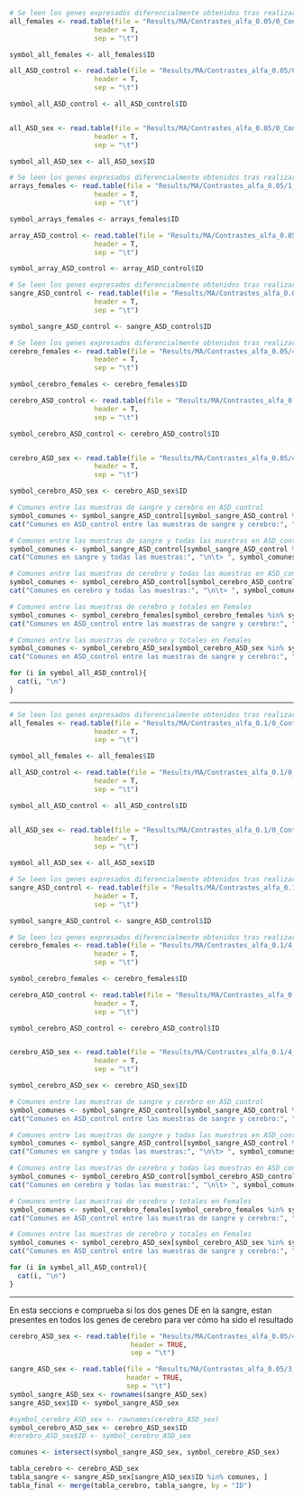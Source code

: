 

```{r}
# Se leen los genes expresados diferencialmente obtenidos tras realizar el metaanálisis presentes en todas las muestras de sangre y cerebro
all_females <- read.table(file = "Results/MA/Contrastes_alfa_0.05/0_Contrastes todos/1_Females/sig.genes.df.txt",
                     header = T, 
                     sep = "\t")

symbol_all_females <- all_females$ID

all_ASD_control <- read.table(file = "Results/MA/Contrastes_alfa_0.05/0_Contrastes todos/3_ASD vs Control/sig.genes.df.txt",
                     header = T, 
                     sep = "\t")

symbol_all_ASD_control <- all_ASD_control$ID


all_ASD_sex <- read.table(file = "Results/MA/Contrastes_alfa_0.05/0_Contrastes todos/4_Female_ASD vs Male_ASD/sig.genes.df.txt",
                     header = T, 
                     sep = "\t")

symbol_all_ASD_sex <- all_ASD_sex$ID
```

```{r}
# Se leen los genes expresados diferencialmente obtenidos tras realizar el metaanálisis presentes en el cerebro
arrays_females <- read.table(file = "Results/MA/Contrastes_alfa_0.05/1_Contrastes sin RNAseq/1_Females/sig.genes.df.txt",
                     header = T, 
                     sep = "\t")

symbol_arrays_females <- arrays_females$ID

array_ASD_control <- read.table(file = "Results/MA/Contrastes_alfa_0.05/1_Contrastes sin RNAseq/3_ASD vs control/sig.genes.df.txt",
                     header = T, 
                     sep = "\t")

symbol_array_ASD_control <- array_ASD_control$ID


```

```{r}
# Se leen los genes expresados diferencialmente obtenidos tras realizar el metaanálisis presentes en la sangre
sangre_ASD_control <- read.table(file = "Results/MA/Contrastes_alfa_0.05/3_Contraste_sangre_arrays+rnaseq/3_ASD vs Control/sig.genes.df.txt",
                     header = T, 
                     sep = "\t")

symbol_sangre_ASD_control <- sangre_ASD_control$ID
```

```{r}
# Se leen los genes expresados diferencialmente obtenidos tras realizar el metaanálisis presentes en el cerebro
cerebro_females <- read.table(file = "Results/MA/Contrastes_alfa_0.05/4_Contraste_cerebro_arrays+rnaseq/1_Males/sig.genes.df.txt",
                     header = T, 
                     sep = "\t")

symbol_cerebro_females <- cerebro_females$ID

cerebro_ASD_control <- read.table(file = "Results/MA/Contrastes_alfa_0.05/4_Contraste_cerebro_arrays+rnaseq/3_ASD vs control/sig.genes.df.txt",
                     header = T, 
                     sep = "\t")

symbol_cerebro_ASD_control <- cerebro_ASD_control$ID


cerebro_ASD_sex <- read.table(file = "Results/MA/Contrastes_alfa_0.05/4_Contraste_cerebro_arrays+rnaseq/4_Female_ASD vs Male_ASD/sig.genes.df.txt",
                     header = T, 
                     sep = "\t")

symbol_cerebro_ASD_sex <- cerebro_ASD_sex$ID
```


```{r}
# Comunes entre las muestras de sangre y cerebro en ASD_control
symbol_comunes <- symbol_sangre_ASD_control[symbol_sangre_ASD_control %in% symbol_cerebro_ASD_control]
cat("Comunes en ASD_control entre las muestras de sangre y cerebro:", "\n\t> ", symbol_comunes, 0, "\n\n")

# Comunes entre las muestras de sangre y todas las muestras en ASD_control
symbol_comunes <- symbol_sangre_ASD_control[symbol_sangre_ASD_control %in% symbol_all_ASD_control]
cat("Comunes en sangre y todas las muestras:", "\n\t> ", symbol_comunes, "\n\n")

# Comunes entre las muestras de cerebro y todas las muestras en ASD_control
symbol_comunes <- symbol_cerebro_ASD_control[symbol_cerebro_ASD_control %in% symbol_all_ASD_control]
cat("Comunes en cerebro y todas las muestras:", "\n\t> ", symbol_comunes, "\n\n")

```

```{r}
# Comunes entre las muestras de cerebro y totales en Females
symbol_comunes <- symbol_cerebro_females[symbol_cerebro_females %in% symbol_all_females]
cat("Comunes en ASD_control entre las muestras de sangre y cerebro:", "\n\t> ", symbol_comunes, "\n\n")


```
```{r}
# Comunes entre las muestras de cerebro y totales en Females
symbol_comunes <- symbol_cerebro_ASD_sex[symbol_cerebro_ASD_sex %in% symbol_all_ASD_sex]
cat("Comunes en ASD_control entre las muestras de sangre y cerebro:", "\n\t> ", symbol_comunes, "\n\n")
```


```{r}
for (i in symbol_all_ASD_control){
  cat(i, "\n")
}

```


------------------------------------------------------


```{r}
# Se leen los genes expresados diferencialmente obtenidos tras realizar el metaanálisis presentes en todas las muestras de sangre y cerebro
all_females <- read.table(file = "Results/MA/Contrastes_alfa_0.1/0_Contrastes todos/1_Females/sig.genes.df.txt",
                     header = T, 
                     sep = "\t")

symbol_all_females <- all_females$ID

all_ASD_control <- read.table(file = "Results/MA/Contrastes_alfa_0.1/0_Contrastes todos/3_ASD vs Control/sig.genes.df.txt",
                     header = T, 
                     sep = "\t")

symbol_all_ASD_control <- all_ASD_control$ID


all_ASD_sex <- read.table(file = "Results/MA/Contrastes_alfa_0.1/0_Contrastes todos/4_Female_ASD vs Male_ASD/sig.genes.df.txt",
                     header = T, 
                     sep = "\t")

symbol_all_ASD_sex <- all_ASD_sex$ID
```

```{r}
# Se leen los genes expresados diferencialmente obtenidos tras realizar el metaanálisis presentes en la sangre
sangre_ASD_control <- read.table(file = "Results/MA/Contrastes_alfa_0.1/3_Contraste_sangre_arrays+rnaseq/3_ASD vs Control/sig.genes.df.txt",
                     header = T, 
                     sep = "\t")

symbol_sangre_ASD_control <- sangre_ASD_control$ID
```

```{r}
# Se leen los genes expresados diferencialmente obtenidos tras realizar el metaanálisis presentes en el cerebro
cerebro_females <- read.table(file = "Results/MA/Contrastes_alfa_0.1/4_Contraste_cerebro_arrays+rnaseq/1_Males/sig.genes.df.txt",
                     header = T, 
                     sep = "\t")

symbol_cerebro_females <- cerebro_females$ID

cerebro_ASD_control <- read.table(file = "Results/MA/Contrastes_alfa_0.1/4_Contraste_cerebro_arrays+rnaseq/3_ASD vs control/sig.genes.df.txt",
                     header = T, 
                     sep = "\t")

symbol_cerebro_ASD_control <- cerebro_ASD_control$ID


cerebro_ASD_sex <- read.table(file = "Results/MA/Contrastes_alfa_0.1/4_Contraste_cerebro_arrays+rnaseq/4_Female_ASD vs Male_ASD/sig.genes.df.txt",
                     header = T, 
                     sep = "\t")

symbol_cerebro_ASD_sex <- cerebro_ASD_sex$ID
```

```{r}
# Comunes entre las muestras de sangre y cerebro en ASD_control
symbol_comunes <- symbol_sangre_ASD_control[symbol_sangre_ASD_control %in% symbol_cerebro_ASD_control]
cat("Comunes en ASD_control entre las muestras de sangre y cerebro:", "\n\t> ", symbol_comunes, 0, "\n\n")

# Comunes entre las muestras de sangre y todas las muestras en ASD_control
symbol_comunes <- symbol_sangre_ASD_control[symbol_sangre_ASD_control %in% symbol_all_ASD_control]
cat("Comunes en sangre y todas las muestras:", "\n\t> ", symbol_comunes, "\n\n")

# Comunes entre las muestras de cerebro y todas las muestras en ASD_control
symbol_comunes <- symbol_cerebro_ASD_control[symbol_cerebro_ASD_control %in% symbol_all_ASD_control]
cat("Comunes en cerebro y todas las muestras:", "\n\t> ", symbol_comunes, "\n\n")

```
```{r}
# Comunes entre las muestras de cerebro y totales en Females
symbol_comunes <- symbol_cerebro_females[symbol_cerebro_females %in% symbol_all_females]
cat("Comunes en ASD_control entre las muestras de sangre y cerebro:", "\n\t> ", symbol_comunes, "\n\n")


```
```{r}
# Comunes entre las muestras de cerebro y totales en Females
symbol_comunes <- symbol_cerebro_ASD_sex[symbol_cerebro_ASD_sex %in% symbol_all_ASD_sex]
cat("Comunes en ASD_control entre las muestras de sangre y cerebro:", "\n\t> ", symbol_comunes, "\n\n")
```

```{r}
for (i in symbol_all_ASD_control){
  cat(i, "\n")
}

```

-------------

En esta seccions e comprueba si los dos genes DE en la sangre, estan presentes en todos los genes de cerebro para ver cómo ha sido el resultado

```{r}
cerebro_ASD_sex <- read.table(file = "Results/MA/Contrastes_alfa_0.05/4_Contraste_cerebro_arrays+rnaseq/4_Female_ASD vs Male_ASD/sig.genes.df.txt",
                              header = TRUE,
                              sep = "\t")

sangre_ASD_sex <- read.table(file = "Results/MA/Contrastes_alfa_0.05/3_Contraste_sangre_arrays+rnaseq/all.genes.tsv",
                             header = TRUE,
                             sep = "\t")
symbol_sangre_ASD_sex <- rownames(sangre_ASD_sex)
sangre_ASD_sex$ID <- symbol_sangre_ASD_sex

#symbol_cerebro_ASD_sex <- rownames(cerebro_ASD_sex)
symbol_cerebro_ASD_sex <- cerebro_ASD_sex$ID
#cerebro_ASD_sex$ID <- symbol_cerebro_ASD_sex

comunes <- intersect(symbol_sangre_ASD_sex, symbol_cerebro_ASD_sex)

tabla_cerebro <- cerebro_ASD_sex
tabla_sangre <- sangre_ASD_sex[sangre_ASD_sex$ID %in% comunes, ]
tabla_final <- merge(tabla_cerebro, tabla_sangre, by = "ID")

```

